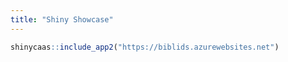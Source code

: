 ```yaml
---
title: "Shiny Showcase"
---
```


```r
shinycaas::include_app2("https://biblids.azurewebsites.net")
```
